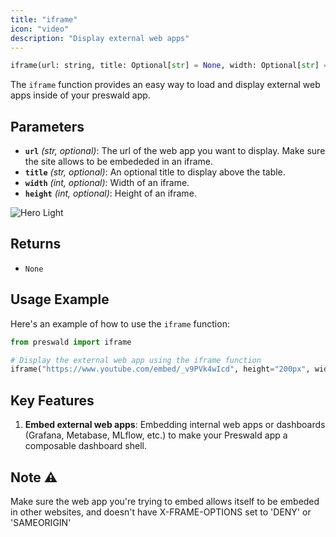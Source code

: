 ```yaml
---
title: "iframe"
icon: "video"
description: "Display external web apps"
---
```


```python
iframe(url: string, title: Optional[str] = None, width: Optional[str] = '100%', height: Optional[str] = "500px") -> None
```

The `iframe` function provides an easy way to load and display external web apps inside of your preswald app.

## Parameters

- **`url`** _(str, optional)_: The url of the web app you want to display. Make sure the site allows to be embededed in an iframe.
- **`title`** _(str, optional)_: An optional title to display above the table.
- **`width`** _(int, optional)_: Width of an iframe.
- **`height`** _(int, optional)_: Height of an iframe.

<Frame>
<img
  className="block dark:hidden"
  src="/images/iframe.png"
  alt="Hero Light"
/>
</Frame>

## Returns

- `None`

## Usage Example

Here's an example of how to use the `iframe` function:

```python
from preswald import iframe

# Display the external web app using the iframe function
iframe("https://www.youtube.com/embed/_v9PVk4wIcd", height="200px", width="50%")
```

## Key Features

1. **Embed external web apps**: Embedding internal web apps or dashboards (Grafana, Metabase, MLflow, etc.) to make your Preswald app a composable dashboard shell.

## Note ⚠️

Make sure the web app you're trying to embed allows itself to be embeded in other websites, and doesn't have X-FRAME-OPTIONS set to 'DENY' or 'SAMEORIGIN'
